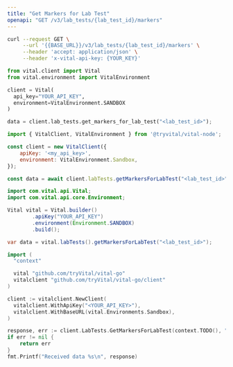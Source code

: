 ```yaml
---
title: "Get Markers for Lab Test"
openapi: "GET /v3/lab_tests/{lab_test_id}/markers"
---
```


<RequestExample>

```bash cURL
curl --request GET \
     --url '{{BASE_URL}}/v3/lab_tests/{lab_test_id}/markers' \
     --header 'accept: application/json' \
     --header 'x-vital-api-key: {YOUR_KEY}'
```

```python Python
from vital.client import Vital
from vital.environment import VitalEnvironment

client = Vital(
  api_key="YOUR_API_KEY",
  environment=VitalEnvironment.SANDBOX
)

data = client.lab_tests.get_markers_for_lab_test("<lab_test_id>");
```

```javascript Node
import { VitalClient, VitalEnvironment } from '@tryvital/vital-node';

const client = new VitalClient({
    apiKey: '<my_api_key>',
    environment: VitalEnvironment.Sandbox,
});

const data = await client.labTests.getMarkersForLabTest("<lab_test_id>");
```


```java Java
import com.vital.api.Vital;
import com.vital.api.core.Environment;

Vital vital = Vital.builder()
        .apiKey("YOUR_API_KEY")
        .environment(Environment.SANDBOX)
        .build();

var data = vital.labTests().getMarkersForLabTest("<lab_test_id>");
```

```go Go
import (
  "context"

  vital "github.com/tryVital/vital-go"
  vitalclient "github.com/tryVital/vital-go/client"
)

client := vitalclient.NewClient(
  vitalclient.WithApiKey("<YOUR_API_KEY>"),
  vitalclient.WithBaseURL(vital.Environments.Sandbox),
)

response, err := client.LabTests.GetMarkersForLabTest(context.TODO(), "<lab_test_id>")
if err != nil {
    return err
}
fmt.Printf("Received data %s\n", response)
```

</RequestExample>
